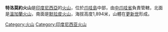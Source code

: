 {{Infobox Mountain
| Name = 特洛莫約火山
| Photo = Road to the summit of Mount Telomoyo.jpg
| photo_caption = Road access to Mount Telomoyo
| Elevation = 1,894米
| elevation_ref = 
| prominence = 
| Location = {{INA}}[[爪哇島|爪哇島]]
| range = 
| Coordinates = {{coord|7|22|S|110|24|E|type:mountain|type=inline,title}}
| pushpin_map = Indonesia
| latd=7 |latm=22 |lats= |latNS=S
| longd=110 |longm=24 |longs= |longEW=E
| topo = 
| Type = [[複式火山|複式火山]]
| Age = [[全新世|全新世]]
| Last eruption = 不詳
| first_ascent = 
| easiest_route = 
}}

'''特洛莫約火山'''是[[印度尼西亞|印度尼西亞]]的[[火山|火山]]，位於[[爪哇島|爪哇島]]中部，由[[中爪哇省|中爪哇省]]負責管轄，北面是[[溫加蘭火山|溫加蘭火山]]，南面是[[默拉皮火山|默拉皮火山]]，海拔高度1,894米，山體在[[更新世|更新世]]形成。

[[Category:火山|Category:火山]]
[[Category:印度尼西亚火山|Category:印度尼西亚火山]]

{{Indonesia-stub}}